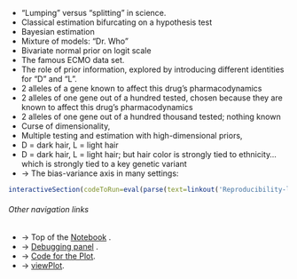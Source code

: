 *	"Lumping" versus "splitting" in science. 
*	Classical estimation bifurcating on a hypothesis test
*	Bayesian estimation
 +	Mixture of models:  "Dr. Who"
 +	Bivariate normal prior on logit scale
 +	The famous ECMO data set.
*	The role of prior information, explored by introducing different identities for "D" and "L".
 +	2 alleles of a gene known to affect this drug's pharmacodynamics
 +	2 alleles of one gene out of a hundred tested, chosen because they are known to affect this drug's pharmacodynamics
 +	2 alleles of one gene out of a hundred thousand tested; nothing known
*	Curse of dimensionality,
*	Multiple testing and estimation with high-dimensional priors,
 +	D = dark hair, L = light hair
 +	D = dark hair, L = light hair; but hair color is strongly tied to ethnicity… which is strongly tied to a key genetic variant
* -> The bias-variance axis in many settings:
```r
interactiveSection(codeToRun=eval(parse(text=linkout('Reproducibility-lump-split-page-1.pdf'))), showResult = FALSE)
```

###### Other navigation links
* -> Top of the [Notebook](#notebookBegin) .
* -> [Debugging panel](#debugging) .
* -> [Code for the Plot](#plotCode).
* -> [viewPlot](#viewPlot).



